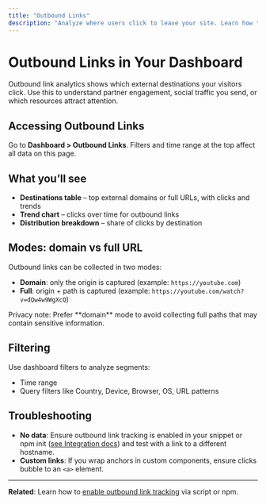 ```yaml
---
title: "Outbound Links"
description: "Analyze where users click to leave your site. Learn how to view destinations, trends, and segment by filters."
---
```



# Outbound Links in Your Dashboard

Outbound link analytics shows which external destinations your visitors click. Use this to understand partner engagement, social traffic you send, or which resources attract attention.

## Accessing Outbound Links

Go to **Dashboard > Outbound Links**. Filters and time range at the top affect all data on this page.

## What you’ll see

- **Destinations table** – top external domains or full URLs, with clicks and trends
- **Trend chart** – clicks over time for outbound links
- **Distribution breakdown** – share of clicks by destination


## Modes: domain vs full URL

Outbound links can be collected in two modes:

- **Domain**: only the origin is captured (example: `https://youtube.com`)
- **Full**: origin + path is captured (example: `https://youtube.com/watch?v=dQw4w9WgXcQ`)

<Callout type="warning">
Privacy note: Prefer **domain** mode to avoid collecting full paths that may contain sensitive information.
</Callout>

## Filtering

Use dashboard filters to analyze segments:

- Time range
- Query filters like Country, Device, Browser, OS, URL patterns

## Troubleshooting

- **No data**: Ensure outbound link tracking is enabled in your snippet or npm init ([see Integration docs](/integration/outbound-links)) and test with a link to a different hostname.
- **Custom links**: If you wrap anchors in custom components, ensure clicks bubble to an `<a>` element.

---

**Related**: Learn how to [enable outbound link tracking](/integration/outbound-links) via script or npm.
